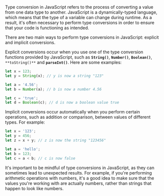 Type conversion in JavaScript refers to the process of converting a value from one data type to another. JavaScript is a dynamically-typed language, which means that the type of a variable can change during runtime. As a result, it's often necessary to perform type conversions in order to ensure that your code is functioning as intended.

There are two main ways to perform type conversions in JavaScript: explicit and implicit conversions.

Explicit conversions occur when you use one of the type conversion functions provided by JavaScript, such as **`String()`**, **`Number()`**, **`Boolean()`**, `**toString()**` and **`parseInt()`**. Here are some examples:

```jsx
let x = 123;
let y = String(x); // y is now a string "123"

let a = '4.56';
let b = Number(a); // b is now a number 4.56

let c = 'true';
let d = Boolean(c); // d is now a boolean value true
```

Implicit conversions occur automatically when you perform certain operations, such as addition or comparison, between values of different types. For example:

```jsx
let x = '123';
let y = 456;
let z = x + y; // z is now the string "123456"

let a = 'hello';
let b = 123;
let c = a < b; // c is now false
```

It's important to be mindful of type conversions in JavaScript, as they can sometimes lead to unexpected results. For example, if you're performing arithmetic operations with numbers, it's a good idea to make sure that the values you're working with are actually numbers, rather than strings that happen to look like numbers.
